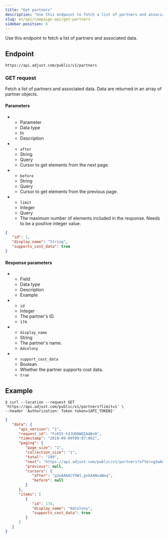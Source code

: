 ```yaml
---
title: "Get partners"
description: "Use this endpoint to fetch a list of partners and associated data."
slug: en/api/campaign-api/get-partners
sidebar-position: 6
---
```



Use this endpoint to fetch a list of partners and associated data.

## Endpoint

```
https://api.adjust.com/public/v1/partners
```

### GET request

Fetch a list of partners and associated data. Data are returned in an array of partner objects.

#### Parameters

<ListTable>

-  -  Parameter
   -  Data type
   -  In
   -  Description
-  -  `after`
   -  String
   -  Query
   -  Cursor to get elements from the next page.
-  -  `before`
   -  String
   -  Query
   -  Cursor to get elements from the previous page.
-  -  `limit`
   -  Integer
   -  Query
   -  The maximum number of elements included in the response. Needs to be a positive integer value.

</ListTable>

<Pagination />

```json
{
   "id": 1,
   "display_name": "String",
   "supports_cost_data": true
}
```

#### Response parameters

<ListTable>

-  -  Field
   -  Data type
   -  Description
   -  Example
-  -  `id`
   -  Integer
   -  The partner's ID.
   -  `174`
-  -  `display_name`
   -  String
   -  The partner's name.
   -  `Adcolony`
-  -  `support_cost_data`
   -  Boolean
   -  Whether the partner supports cost data.
   -  `true`

</ListTable>

## Example

```console
$ curl --location --request GET 'https://api.adjust.com/public/v1/partners?limit=1' \
--header 'Authorization: Token token={API_TOKEN}'
```

```json
{
   "data": {
      "api_version": "1",
      "request_id": "FcK55-tdJUDOWQIAABsB",
      "timestamp": "2019-09-09T09:07:06Z",
      "paging": {
         "page_size": "1",
         "collection_size": "1",
         "total": "199",
         "next": "https://api.adjust.com/public/v1/partners?after=g2wAAAACYhW1_gxkAANuaWxq&limit=1",
         "previous": null,
         "cursors": {
            "after": "g2wAAAACYhW1_gxkAANuaWxq",
            "before": null
         }
      },
      "items": [
         {
            "id": 174,
            "display_name": "Adcolony",
            "supports_cost_data": true
         }
      ]
   }
}
```
